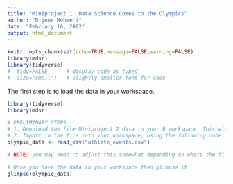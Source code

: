 ```yaml
---
title: "Miniproject 1: Data Science Comes to the Olympics"
author: "Dijone Mehmeti"
date: "February 16, 2022"
output: html_document
---
```



```r
knitr::opts_chunk$set(echo=TRUE,message=FALSE,warning=FALSE)
library(mdsr)
library(tidyverse)
#  tidy=FALSE,     # display code as typed
#  size="small")   # slightly smaller font for code
```



The first step is to load the data in your workspace.
```r

library(tidyverse)
library(mdsr)

# PRELIMINARY STEPS:
# 1. Download the file Miniproject 2 data to your R workspace. This will be a file called "athlete_events.csv".
# 2. Import in the file into your workspace, using the following code:
olympic_data <- read_csv("athlete_events.csv")

# NOTE: you may need to adjust this somewhat depending on where the file is located on your computer.

# Once you have the data in your workspace then glimpse it
glimpse(olympic_data)

```

